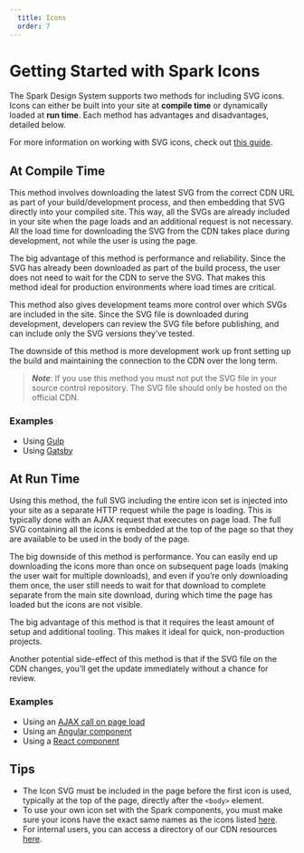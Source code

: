 ```yaml
---
  title: Icons
  order: 7
---
```


# Getting Started with Spark Icons

The Spark Design System supports two methods
for including SVG icons. Icons can either be
built into your site at **compile time** or
dynamically loaded at **run time**. Each
method has advantages and disadvantages,
detailed below.

For more information on working with SVG icons, check out
[this guide](https://css-tricks.com/svg-sprites-use-better-icon-fonts/).

## At Compile Time

This method involves downloading the latest
SVG from the correct CDN URL as part of your
build/development process, and then embedding
that SVG directly into your compiled site.
This way, all the SVGs are already included
in your site when the page loads and an additional
request is not necessary. All the load time for
downloading the SVG from the CDN takes place
during development, not while the user is using
the page.

The big advantage of this method is performance
and reliability. Since the SVG has already been
downloaded as part of the build process, the user
does not need to wait for the CDN to serve the SVG.
That makes this method ideal for production
environments where load times are critical.

This method also gives development teams more
control over which SVGs are included in the site.
Since the SVG file is downloaded during development,
developers can review the SVG file before publishing,
and can include only the SVG versions they’ve tested.

The downside of this method is more development work
up front setting up the build and maintaining the
connection to the CDN over the long term.

>***Note***: If you use this method you must not put
the SVG file in your source control repository.
The SVG file should only be hosted on the official CDN.

### Examples

- Using [Gulp](https://github.com/sparkdesignsystem/spark-starter-html/blob/master/gulpfile.js#L11)
- Using [Gatsby](https://github.com/sparkdesignsystem/spark-design-system/blob/staging/plugins/gatsby-symbol-set-fetch/gatsby-node.js)

## At Run Time

Using this method, the full SVG including the entire icon
set is injected into your site as a separate HTTP request
while the page is loading. This is typically done with an
AJAX request that executes on page load. The full SVG
containing all the icons is embedded at the top of the
page so that they are available to be used in the body
of the page.

The big downside of this method is performance. You can
easily end up downloading the icons more than once on
subsequent page loads (making the user wait for multiple
downloads), and even if you’re only downloading them once,
the user still needs to wait for that download to complete
separate from the main site download, during which time
the page has loaded but the icons are not visible.

The big advantage of this method is that it requires the
least amount of setup and additional tooling. This makes
it ideal for quick, non-production projects.

Another potential side-effect of this method is that if
the SVG file on the CDN changes, you’ll get the update
immediately without a chance for review.

### Examples

- Using an [AJAX call on page load](https://github.com/sparkdesignsystem/spark-design-system/blob/staging/storybook-utilities/icon-utilities/icon-loader.js)
- Using an [Angular component](https://github.com/sparkdesignsystem/spark-starter-angular/blob/kitchen-sink/src/app/spark-docs/icon-set/icon-set.component.ts)
- Using a [React component](https://github.com/sparkdesignsystem/spark-starter-react/blob/kitchen-sink/src/components/IconSet/IconSet.js)

## Tips
- The Icon SVG must be included in the page before the
first icon is used, typically at the top of the page,
directly after the `<body>` element.
- To use your own icon set with the Spark components,
you must make sure your icons have the exact same names
as the icons listed [here](../using-spark/components/icon).
- For internal users, you can access a directory of
our CDN resources [here](http://shorty/sparkassetcdn).